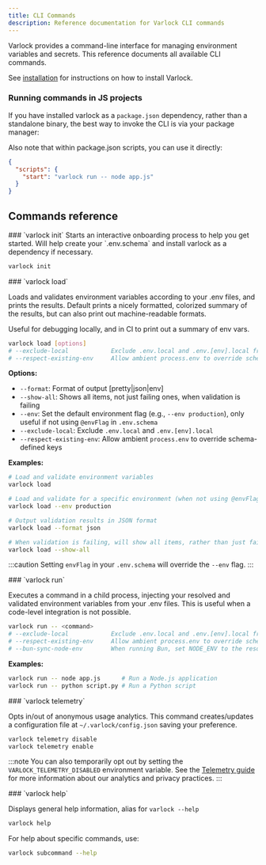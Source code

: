 ```yaml
---
title: CLI Commands
description: Reference documentation for Varlock CLI commands
---
```



Varlock provides a command-line interface for managing environment variables and secrets. This reference documents all available CLI commands.

See [installation](/getting-started/installation) for instructions on how to install Varlock.


### Running commands in JS projects

If you have installed varlock as a `package.json` dependency, rather than a standalone binary, the best way to invoke the CLI is via your package manager:

<ExecCommandWidget command="varlock ..." showBinary={false} />

Also note that within package.json scripts, you can use it directly:
```json title="package.json"
{
  "scripts": {
    "start": "varlock run -- node app.js"
  }
}
```


## Commands reference

<div class="reference-docs">

<div>
### `varlock init`
Starts an interactive onboarding process to help you get started. Will help create your `.env.schema` and install varlock as a dependency if necessary.

```bash
varlock init
```


</div>

<div>
### `varlock load`

Loads and validates environment variables according to your .env files, and prints the results. Default prints a nicely formatted, colorized summary of the results, but can also print out machine-readable formats.

Useful for debugging locally, and in CI to print out a summary of env vars.

```bash
varlock load [options]
# --exclude-local            Exclude .env.local and .env.[env].local from loading
# --respect-existing-env     Allow ambient process.env to override schema-defined keys
```

**Options:**
- `--format`:     Format of output [pretty|json|env]
- `--show-all`:   Shows all items, not just failing ones, when validation is failing
- `--env`:        Set the default environment flag (e.g., `--env production`), only useful if not using `@envFlag` in `.env.schema`
 - `--exclude-local`: Exclude `.env.local` and `.env.[env].local`
 - `--respect-existing-env`: Allow ambient `process.env` to override schema-defined keys

**Examples:**
```bash
# Load and validate environment variables
varlock load

# Load and validate for a specific environment (when not using @envFlag in .env.schema)
varlock load --env production

# Output validation results in JSON format
varlock load --format json

# When validation is failing, will show all items, rather than just failing ones
varlock load --show-all
```

:::caution
Setting `envFlag` in your `.env.schema` will override the `--env` flag.
:::

</div>

<div>
### `varlock run`

Executes a command in a child process, injecting your resolved and validated environment variables from your .env files. This is useful when a code-level integration is not possible.

```bash
varlock run -- <command>
# --exclude-local            Exclude .env.local and .env.[env].local from loading
# --respect-existing-env     Allow ambient process.env to override schema-defined keys
# --bun-sync-node-env        When running Bun, set NODE_ENV to the resolved @envFlag value
```

**Examples:**
```bash
varlock run -- node app.js      # Run a Node.js application
varlock run -- python script.py # Run a Python script
```

</div>

<div>
### `varlock telemetry`

Opts in/out of anonymous usage analytics. This command creates/updates a configuration file at `~/.varlock/config.json` saving your preference.

```bash
varlock telemetry disable
varlock telemetry enable
```

:::note
You can also temporarily opt out by setting the `VARLOCK_TELEMETRY_DISABLED` environment variable. See the [Telemetry guide](/guides/telemetry/) for more information about our analytics and privacy practices.
:::
</div>

<div>
### `varlock help`

Displays general help information, alias for `varlock --help`

```bash
varlock help
```

For help about specific commands, use:

```bash
varlock subcommand --help
```

</div>
</div>

